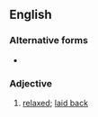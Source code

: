 ==English==

===Alternative forms===
* {{l|en|loosey goosey}}

===Adjective===
{{en-adj}}

# {{lb|en|US}} [[relaxed]]; [[laid back]]